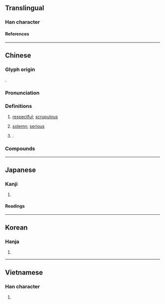 {{character info}}
==Translingual==

===Han character===
{{Han char|rn=61|rad=心|as=06|sn=9|four=97064|canj=PHER|ids=⿰忄各}}

====References====
{{Han ref|kx=0385.120|dkj=10592|dj=0717.010|hdz=42298.030|uh=606A}}

----

==Chinese==
{{zh-forms}}

===Glyph origin===
{{Han etym}}
{{Han compound|心|alt1=忄|各|ls=psc|c1=s|t1=heart|c2=p}}.

===Pronunciation===
{{zh-pron
|m=kè
|c=kok3
|mc=y
|oc=y
|cat=a,pn
}}

===Definitions===
{{zh-hanzi}}

# {{zh-o}} [[respectful]]; [[scrupulous]]
# {{zh-o}} [[solemn]]; [[serious]]
# {{surname|zh|nodot=1}}.

===Compounds===
{{zh-der|恪守成憲|恪敏|恪遵|恪守成式|恪守|恪固|恪慎|三恪|虔恪}}

----

==Japanese==

===Kanji===
{{ja-kanji|grade=|rs=心06}}

# {{rfdef|ja|sort=心06}}

====Readings====
{{ja-readings
|on=かく
|kun=つつしむ
|nanori=つとむ
}}

----

==Korean==

===Hanja===
{{ko-hanja|각}}

# {{rfdef|ko|sort=心06}}

----

==Vietnamese==

===Han character===
{{vi-readings|rs=心06|reading=khác}}

# {{rfdef|vi|sort=心06}}